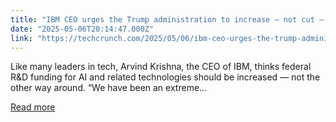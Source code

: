 ```yaml
---
title: "IBM CEO urges the Trump administration to increase — not cut — federal AI R&D funding"
date: "2025-05-06T20:14:47.000Z"
link: "https://techcrunch.com/2025/05/06/ibm-ceo-urges-the-trump-administration-to-increase-not-cut-federal-ai-rd-funding/"
---
```


Like many leaders in tech, Arvind Krishna, the CEO of IBM, thinks federal R&#38;D funding for AI and related technologies should be increased — not the other way around. &#8220;We have been an extreme...

[Read more](https://techcrunch.com/2025/05/06/ibm-ceo-urges-the-trump-administration-to-increase-not-cut-federal-ai-rd-funding/)
